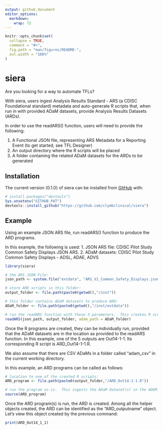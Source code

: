 ```yaml
---
output: github_document
editor_options: 
  markdown: 
    wrap: 72
---
```


<!-- README.md is generated from README.Rmd. Please edit that file -->

```r
knitr::opts_chunk$set(
  collapse = TRUE,
  comment = "#>",
  fig.path = "man/figures/README-",
  out.width = "100%"
)
```

# siera

<!-- badges: start -->

<!-- [![CRAN -->
<!-- status](https://www.r-pkg.org/badges/version/siera)](https://CRAN.R-project.org/package=siera) -->


<!-- badges: end -->

Are you looking for a way to automate TFLs?

With siera, users ingest Analysis Results Standard - ARS (a CDISC
Foundational standard) metadata and auto-generate R scripts that, when
run in with provided ADaM datasets, provide Analysis Results Datasets
(ARDs).

In order to use the readARS() function, users will need to provide the
following:

1.  A Functional JSON file, representing ARS Metadata for a Reporting
    Event (to get started, see TFL Designer)
2.  An output directory where the R scripts will be placed
3.  A folder containing the related ADaM datasets for the ARDs to be
    generated

## Installation

The current version (0.1.0) of siera can be installed from
[GitHub](https://github.com/clymbclinical/siera) with:

```r
# install.packages("devtools")
Sys.unsetenv("GITHUB_PAT")
devtools::install_github("https://github.com/clymbclinical/siera")
```

## Example

Using an example JSON ARS file, run readARS() function to produce the
ARD programs.

In this example, the following is used: 1. JSON ARS file: CDISC Pilot
Study Common Safety Displays JSON ARS. 2. ADaM datasets: CDISC Pilot
Study Common Safety Displays - ADSL, ADAE, ADVS

```r
library(siera)

# the ARS JSON File:
json_path <- system.file("extdata", "ARS_V1_Common_Safety_Displays.json", package = "siera") 

# store ARD scripts in this folder:
output_folder <- file.path(paste0(getwd(),"/inst")) 

# this folder contains ADaM datasets to produce ARD:
ADaM_folder <- file.path(paste0(getwd(),"/inst/extdata")) 

# run the readARS function with these 3 parameters.  This creates R scripts (1 for each output in output_folder)
readARS(json_path, output_folder, adam_path = ADaM_folder)

```

Once the R programs are created, they can be individually run, provided
that the ADaM datasets are in the location as provided to the readARS
function. In this example, one of the 5 outputs are Out14-1-1. Its
corresponding R script is ARD_Out14-1-1.R.

We also assume that there are CSV ADaMs in a folder called "adam_csv" in
the current working directory.

In this example, an ARD programs can be called as follows:

```r
# location to one of the created R scripts:
ARD_program <- file.path(paste0(output_folder,"/ARD_Out14-1-1.R"))

# run the program as-is.  This ingests the ADaM dataset(s) in the ADAM_folder location listed earlier.
source(ARD_program)
```

Once the ARD program(s) is run, the ARD is created. Among all the helper
objects created, the ARD can be identified as the "ARD_outputname"
object. Let's view this object created by the previous command:

```r
print(ARD_Out14_1_1)
```
